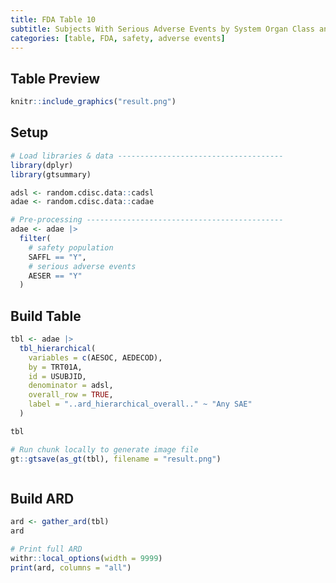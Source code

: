 ```yaml
---
title: FDA Table 10
subtitle: Subjects With Serious Adverse Events by System Organ Class and Preferred Term, Safety Population, Pooled Analysis (or Trial X)
categories: [table, FDA, safety, adverse events]
---
```


::: panel-tabset
## Table Preview

```r
knitr::include_graphics("result.png")
```

## Setup

```r
# Load libraries & data -------------------------------------
library(dplyr)
library(gtsummary)

adsl <- random.cdisc.data::cadsl
adae <- random.cdisc.data::cadae

# Pre-processing --------------------------------------------
adae <- adae |>
  filter(
    # safety population
    SAFFL == "Y",
    # serious adverse events
    AESER == "Y"
  )
```

## Build Table

```r
tbl <- adae |>
  tbl_hierarchical(
    variables = c(AESOC, AEDECOD),
    by = TRT01A,
    id = USUBJID,
    denominator = adsl,
    overall_row = TRUE,
    label = "..ard_hierarchical_overall.." ~ "Any SAE"
  )

tbl
```

```r
# Run chunk locally to generate image file
gt::gtsave(as_gt(tbl), filename = "result.png")
```

```r
```

## Build ARD

```r
ard <- gather_ard(tbl)
ard
```

```r
# Print full ARD
withr::local_options(width = 9999)
print(ard, columns = "all")
```
:::
